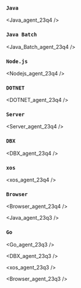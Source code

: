 ### `Java`



<div class='indentTab'>


<Java_agent_23q4 />

</div>

### `Java Batch`


<Java_Batch_agent_23q4 />

### `Node.js`


<Nodejs_agent_23q4 />

### `DOTNET`


<DOTNET_agent_23q4 />

### `Server`


<Server_agent_23q4 />

### `DBX`


<DBX_agent_23q4 />

### `xos`


<xos_agent_23q4 />

### `Browser`


<Browser_agent_23q4 />


<Java_agent_23q3 />

### `Go`


<Go_agent_23q3 />


<DBX_agent_23q3 />


<xos_agent_23q3 />


<Browser_agent_23q3 />

